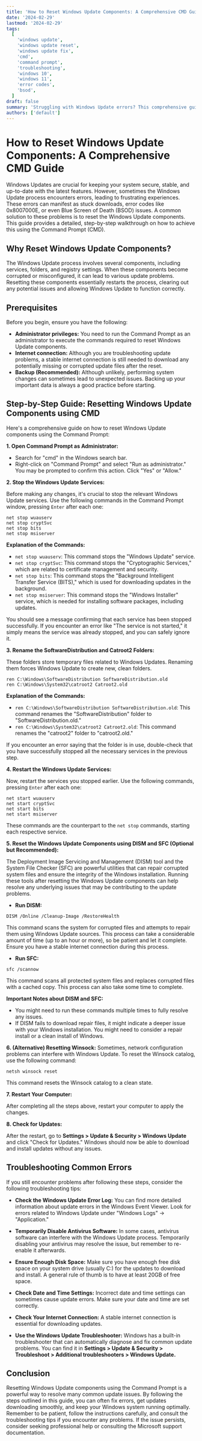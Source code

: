 ```yaml
---
title: 'How to Reset Windows Update Components: A Comprehensive CMD Guide'
date: '2024-02-29'
lastmod: '2024-02-29'
tags:
  [
    'windows update',
    'windows update reset',
    'windows update fix',
    'cmd',
    'command prompt',
    'troubleshooting',
    'windows 10',
    'windows 11',
    'error codes',
    'bsod',
  ]
draft: false
summary: 'Struggling with Windows Update errors? This comprehensive guide provides step-by-step instructions using the Command Prompt (CMD) to reset Windows Update components and resolve common update issues in Windows 10 and Windows 11.'
authors: ['default']
---
```


# How to Reset Windows Update Components: A Comprehensive CMD Guide

Windows Updates are crucial for keeping your system secure, stable, and up-to-date with the latest features. However, sometimes the Windows Update process encounters errors, leading to frustrating experiences. These errors can manifest as stuck downloads, error codes like 0x8007000E, or even Blue Screen of Death (BSOD) issues. A common solution to these problems is to reset the Windows Update components. This guide provides a detailed, step-by-step walkthrough on how to achieve this using the Command Prompt (CMD).

## Why Reset Windows Update Components?

The Windows Update process involves several components, including services, folders, and registry settings. When these components become corrupted or misconfigured, it can lead to various update problems. Resetting these components essentially restarts the process, clearing out any potential issues and allowing Windows Update to function correctly.

## Prerequisites

Before you begin, ensure you have the following:

- **Administrator privileges:** You need to run the Command Prompt as an administrator to execute the commands required to reset Windows Update components.
- **Internet connection:** Although you are troubleshooting update problems, a stable internet connection is still needed to download any potentially missing or corrupted update files after the reset.
- **Backup (Recommended):** Although unlikely, performing system changes can sometimes lead to unexpected issues. Backing up your important data is always a good practice before starting.

## Step-by-Step Guide: Resetting Windows Update Components using CMD

Here's a comprehensive guide on how to reset Windows Update components using the Command Prompt:

**1. Open Command Prompt as Administrator:**

- Search for "cmd" in the Windows search bar.
- Right-click on "Command Prompt" and select "Run as administrator." You may be prompted to confirm this action. Click "Yes" or "Allow."

**2. Stop the Windows Update Services:**

Before making any changes, it's crucial to stop the relevant Windows Update services. Use the following commands in the Command Prompt window, pressing `Enter` after each one:

```plaintext
net stop wuauserv
net stop cryptSvc
net stop bits
net stop msiserver
```

**Explanation of the Commands:**

- `net stop wuauserv`: This command stops the "Windows Update" service.
- `net stop cryptSvc`: This command stops the "Cryptographic Services," which are related to certificate management and security.
- `net stop bits`: This command stops the "Background Intelligent Transfer Service (BITS)," which is used for downloading updates in the background.
- `net stop msiserver`: This command stops the "Windows Installer" service, which is needed for installing software packages, including updates.

You should see a message confirming that each service has been stopped successfully. If you encounter an error like "The service is not started," it simply means the service was already stopped, and you can safely ignore it.

**3. Rename the SoftwareDistribution and Catroot2 Folders:**

These folders store temporary files related to Windows Updates. Renaming them forces Windows Update to create new, clean folders.

```plaintext
ren C:\Windows\SoftwareDistribution SoftwareDistribution.old
ren C:\Windows\System32\catroot2 Catroot2.old
```

**Explanation of the Commands:**

- `ren C:\Windows\SoftwareDistribution SoftwareDistribution.old`: This command renames the "SoftwareDistribution" folder to "SoftwareDistribution.old."
- `ren C:\Windows\System32\catroot2 Catroot2.old`: This command renames the "catroot2" folder to "catroot2.old."

If you encounter an error saying that the folder is in use, double-check that you have successfully stopped all the necessary services in the previous step.

**4. Restart the Windows Update Services:**

Now, restart the services you stopped earlier. Use the following commands, pressing `Enter` after each one:

```plaintext
net start wuauserv
net start cryptSvc
net start bits
net start msiserver
```

These commands are the counterpart to the `net stop` commands, starting each respective service.

**5. Reset the Windows Update Components using DISM and SFC (Optional but Recommended):**

The Deployment Image Servicing and Management (DISM) tool and the System File Checker (SFC) are powerful utilities that can repair corrupted system files and ensure the integrity of the Windows installation. Running these tools after resetting the Windows Update components can help resolve any underlying issues that may be contributing to the update problems.

- **Run DISM:**

```plaintext
DISM /Online /Cleanup-Image /RestoreHealth
```

This command scans the system for corrupted files and attempts to repair them using Windows Update sources. This process can take a considerable amount of time (up to an hour or more), so be patient and let it complete. Ensure you have a stable internet connection during this process.

- **Run SFC:**

```plaintext
sfc /scannow
```

This command scans all protected system files and replaces corrupted files with a cached copy. This process can also take some time to complete.

**Important Notes about DISM and SFC:**

- You might need to run these commands multiple times to fully resolve any issues.
- If DISM fails to download repair files, it might indicate a deeper issue with your Windows installation. You might need to consider a repair install or a clean install of Windows.

**6. (Alternative) Resetting Winsock:**
Sometimes, network configuration problems can interfere with Windows Update. To reset the Winsock catalog, use the following command:

```plaintext
netsh winsock reset
```

This command resets the Winsock catalog to a clean state.

**7. Restart Your Computer:**

After completing all the steps above, restart your computer to apply the changes.

**8. Check for Updates:**

After the restart, go to **Settings > Update & Security > Windows Update** and click "Check for Updates." Windows should now be able to download and install updates without any issues.

## Troubleshooting Common Errors

If you still encounter problems after following these steps, consider the following troubleshooting tips:

- **Check the Windows Update Error Log:** You can find more detailed information about update errors in the Windows Event Viewer. Look for errors related to Windows Update under "Windows Logs" -> "Application."

- **Temporarily Disable Antivirus Software:** In some cases, antivirus software can interfere with the Windows Update process. Temporarily disabling your antivirus may resolve the issue, but remember to re-enable it afterwards.

- **Ensure Enough Disk Space:** Make sure you have enough free disk space on your system drive (usually C:) for the updates to download and install. A general rule of thumb is to have at least 20GB of free space.

- **Check Date and Time Settings:** Incorrect date and time settings can sometimes cause update errors. Make sure your date and time are set correctly.

- **Check Your Internet Connection:** A stable internet connection is essential for downloading updates.

- **Use the Windows Update Troubleshooter:** Windows has a built-in troubleshooter that can automatically diagnose and fix common update problems. You can find it in **Settings > Update & Security > Troubleshoot > Additional troubleshooters > Windows Update.**

## Conclusion

Resetting Windows Update components using the Command Prompt is a powerful way to resolve many common update issues. By following the steps outlined in this guide, you can often fix errors, get updates downloading smoothly, and keep your Windows system running optimally. Remember to be patient, follow the instructions carefully, and consult the troubleshooting tips if you encounter any problems. If the issue persists, consider seeking professional help or consulting the Microsoft support documentation.
